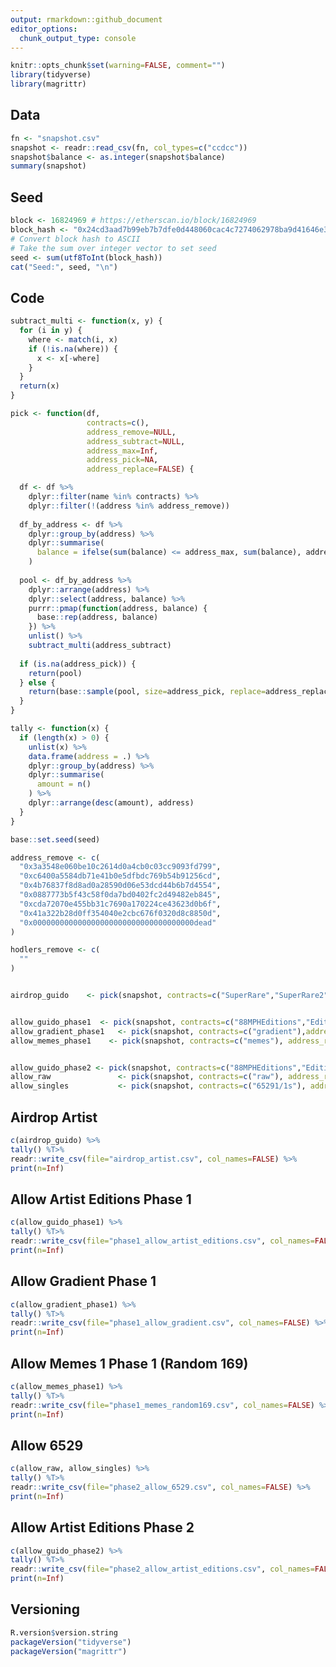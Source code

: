 ```yaml
---
output: rmarkdown::github_document
editor_options: 
  chunk_output_type: console
---
```


<!-- README.md is generated from README.Rmd. Please edit that file -->

```r
knitr::opts_chunk$set(warning=FALSE, comment="")
library(tidyverse)
library(magrittr)
```

## Data
```r
fn <- "snapshot.csv"
snapshot <- readr::read_csv(fn, col_types=c("ccdcc"))
snapshot$balance <- as.integer(snapshot$balance)
summary(snapshot)
```

## Seed
```r
block <- 16824969 # https://etherscan.io/block/16824969
block_hash <- "0x24cd3aad7b99eb7b7dfe0d448060cac4c7274062978ba9d41646e3b235280835"
# Convert block hash to ASCII
# Take the sum over integer vector to set seed
seed <- sum(utf8ToInt(block_hash))
cat("Seed:", seed, "\n")
```

## Code
```r
subtract_multi <- function(x, y) {
  for (i in y) {
    where <- match(i, x)
    if (!is.na(where)) {
      x <- x[-where]
    }
  }
  return(x)
}

pick <- function(df,
                 contracts=c(),
                 address_remove=NULL,
                 address_subtract=NULL,
                 address_max=Inf,
                 address_pick=NA,
                 address_replace=FALSE) {

  df <- df %>%
    dplyr::filter(name %in% contracts) %>%
    dplyr::filter(!(address %in% address_remove))
  
  df_by_address <- df %>%
    dplyr::group_by(address) %>%
    dplyr::summarise(
      balance = ifelse(sum(balance) <= address_max, sum(balance), address_max)
    )
  
  pool <- df_by_address %>%
    dplyr::arrange(address) %>%
    dplyr::select(address, balance) %>%
    purrr::pmap(function(address, balance) {
      base::rep(address, balance)
    }) %>%
    unlist() %>%
    subtract_multi(address_subtract)
  
  if (is.na(address_pick)) {
    return(pool)
  } else {
    return(base::sample(pool, size=address_pick, replace=address_replace))
  }
}

tally <- function(x) {
  if (length(x) > 0) {
    unlist(x) %>%
    data.frame(address = .) %>%
    dplyr::group_by(address) %>%
    dplyr::summarise(
      amount = n()
    ) %>%
    dplyr::arrange(desc(amount), address)
  }
}
```

```r
base::set.seed(seed)

address_remove <- c(
  "0x3a3548e060be10c2614d0a4cb0c03cc9093fd799",
  "0xc6400a5584db71e41b0e5dfbdc769b54b91256cd",
  "0x4b76837f8d8ad0a28590d06e53dcd44b6b7d4554",
  "0x0887773b5f43c58f0da7bd0402fc2d49482eb845",
  "0xcda72070e455bb31c7690a170224ce43623d0b6f",
  "0x41a322b28d0ff354040e2cbc676f0320d8c8850d",
  "0x000000000000000000000000000000000000dead"
)

hodlers_remove <- c(
  ""
)


airdrop_guido    <- pick(snapshot, contracts=c("SuperRare","SuperRare2","CollectionPrive","BetterOffAnon","GuidoDiSalle"), address_remove=address_remove,address_max=1)


allow_guido_phase1  <- pick(snapshot, contracts=c("88MPHEditions","EditionsxGuido"), address_remove=address_remove,address_subtract=airdrop_guido,address_pick=300,address_max=1)
allow_gradient_phase1   <- pick(snapshot, contracts=c("gradient"),address_max=1)
allow_memes_phase1    <- pick(snapshot, contracts=c("memes"), address_remove=address_remove,address_pick=169,address_max=1)


allow_guido_phase2 <- pick(snapshot, contracts=c("88MPHEditions","EditionsxGuido"), address_remove=address_remove, address_subtract=c(airdrop_guido, allow_guido_phase1),address_pick=69,address_max=1)
allow_raw               <- pick(snapshot, contracts=c("raw"), address_remove=address_remove,address_max=1)
allow_singles           <- pick(snapshot, contracts=c("65291/1s"), address_remove=address_remove,address_max=1)


```



## Airdrop Artist
```r
c(airdrop_guido) %>%
tally() %T>%
readr::write_csv(file="airdrop_artist.csv", col_names=FALSE) %>%
print(n=Inf)
```




## Allow Artist Editions Phase 1
```r
c(allow_guido_phase1) %>%
tally() %T>%
readr::write_csv(file="phase1_allow_artist_editions.csv", col_names=FALSE) %>%
print(n=Inf)
```

## Allow Gradient Phase 1
```r
c(allow_gradient_phase1) %>%
tally() %T>%
readr::write_csv(file="phase1_allow_gradient.csv", col_names=FALSE) %>%
print(n=Inf)
```

## Allow Memes 1 Phase 1 (Random 169)
```r
c(allow_memes_phase1) %>%
tally() %T>%
readr::write_csv(file="phase1_memes_random169.csv", col_names=FALSE) %>%
print(n=Inf)
```





## Allow 6529
```r
c(allow_raw, allow_singles) %>%
tally() %T>%
readr::write_csv(file="phase2_allow_6529.csv", col_names=FALSE) %>%
print(n=Inf)
```

## Allow Artist Editions Phase 2
```r
c(allow_guido_phase2) %>%
tally() %T>%
readr::write_csv(file="phase2_allow_artist_editions.csv", col_names=FALSE) %>%
print(n=Inf)
```



## Versioning
```r
R.version$version.string
packageVersion("tidyverse")
packageVersion("magrittr")
```

